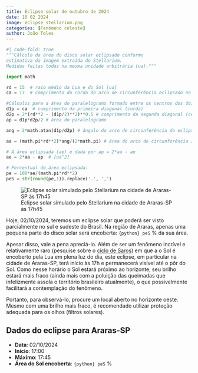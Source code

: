 ```yaml
---
title: Eclipse solar de outubro de 2024
date: 10 02 2024
image: eclipse_stellarium.png
categories: [Fenômeno celeste]
author: João Teles
---
```


```python
#| code-fold: true
"""Cálculo da área do disco solar eclipsado conforme
estimativa da imagem extraída do Stellarium.
Medidas feitas todas na mesma unidade arbitrária (ua)."""

import math

rd = 15  # raio médio da Lua e do Sol [ua]
ca = 17  # comprimento da corda do arco de circunferência eclipsado no auge do eclipse [ua]

#Cálculos para a área do paralelogramo formado entre os centros dos dois astros e as extremidades da corda do eclipse:
d1p = ca  # comprimento da primeira diagonal (corda)
d2p = 2*(rd**2 - (d1p/2)**2)**0.5 # comprimento da segunda diagonal (centro a centro)
ap = d1p*d2p/2 # área do paralelogramo

ang = 2*math.atan(d1p/d2p) # ângulo do arco de circunferência do eclipse [rad]

aa = (math.pi*rd**2)*ang/(2*math.pi) # área do arco de circunferência [ua^2]

# A área eclipsada (ae) é dada por ap = 2*aa - ae
ae = 2*aa - ap  # [ua^2]

# Percentual de área eclipsada:
pe = 100*ae/(math.pi*rd**2)
peS = str(round(pe,1)).replace('.', ',')

```

![Eclipse solar simulado pelo Stellarium na cidade de Araras-SP às 17h45](eclipse_stellarium.png)

Hoje, 02/10/2024, teremos um eclipse solar que poderá ser visto parcialmente no sul e sudeste do Brasil. Na região de Araras, apenas uma pequena parte do disco solar será encoberta: `{python} peS` % da sua área.

Apesar disso, vale a pena apreciá-lo. Além de ser um fenômeno incrível e relativamente raro (pesquise sobre o [ciclo de Saros](https://en.wikipedia.org/wiki/Saros_(astronomy))) em que a o Sol é encoberto pela Lua em plena luz do dia, este eclipse, em particular na cidade de Araras-SP, terá início às 17h e permanecerá visível até o pôr do Sol. Como nesse horário o Sol estará próximo ao horizonte, seu brilho estará mais fraco (ainda mais com a poluição das queimadas que infelizmente assola o território brasileiro atualmente), o que possivelmente facilitará a contemplação do fenômeno.

Portanto, para observá-lo, procure um local aberto no horizonte oeste. Mesmo com uma brilho mais fraco, é recomendado utilizar proteção adequada para os olhos (filtros solares).

## Dados do eclipse para Araras-SP

- **Data**: 02/10/2024
- **Início**: 17:00
- **Máximo**: 17:45
- **Área do Sol encoberta**: `{python} peS` %
